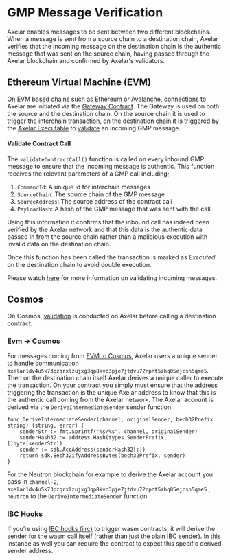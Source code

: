 # GMP Message Verification

Axelar enables messages to be sent between two different blockchains. When a message is sent from a source chain to a destination chain, Axelar verifies that the incoming message on the destination chain is the authentic message that was sent on the source chain, having passed through the Axelar blockchain and confirmed by Axelar's validators.

## Ethereum Virtual Machine (EVM)

On EVM based chains such as Ethereum or Avalanche, connections to Axelar are initiated via the [Gateway Contract](https://github.com/axelarnetwork/axelar-cgp-solidity/blob/main/contracts/AxelarGateway.sol). The Gateway is used on both the source and the destination chain. On the source chain it is used to trigger the interchain transaction, on the destination chain it is triggered by the [Axelar Executable](https://github.com/axelarnetwork/axelar-gmp-sdk-solidity/blob/main/contracts/executable/AxelarExecutable.sol) to [validate](https://github.com/axelarnetwork/axelar-cgp-solidity/blob/2023fadee722c3896f1071c2a9d578436643c5a7/contracts/AxelarGateway.sol#L233) an incoming GMP message.

#### Validate Contract Call

The `validateContractCall()` function is called on every inbound GMP message to ensure that the incoming message is authentic. This function receives the relevant parameters of a GMP call including;

1. `CommandId`: A unique id for interchain messages
2. `SourceChain`: The source chain of the GMP message
3. `SourceAddress`: The source address of the contract call
4. `PayloadHash`: A hash of the GMP message that was sent with the call

Using this information it confirms that the inbound call has indeed been verified by the Axelar network and that this data is the authentic data passed in from the source chain rather than a malicious execution with invalid data on the destination chain.

Once this function has been called the transaction is marked as _Executed_ on the destination chain to avoid double execution.

Please watch [here](https://www.youtube.com/watch?v=qF9cVhcD2CY) for more information on validating incoming messages.

## Cosmos

On Cosmos, [validation](/dev/cosmos-gmp/overview/#establishing-a-path-of-trust) is conducted on Axelar before calling a destination contract.

### Evm -> Cosmos

For messages coming from [EVM to Cosmos](https://github.com/axelarnetwork/evm-cosmos-gmp-sample/tree/main/cosmwasm-integration#authenticate-the-sender), Axelar users a unique sender to handle communication `axelar1dv4u5k73pzqrxlzujxg3qp8kvc3pje7jtdvu72npnt5zhq05ejcsn5qme5`. Then on the destination chain itself Axelar derives a unique caller to execute the transaction. On your contract you simply must ensure that the address triggering the transaction is the unique Axelar address to know that this is the authentic call coming from the Axelar network. The Axelar account is derived via the `DeriveIntermediateSender` sender function.

```
func DeriveIntermediateSender(channel, originalSender, bech32Prefix string) (string, error) {
	senderStr := fmt.Sprintf("%s/%s", channel, originalSender)
	senderHash32 := address.Hash(types.SenderPrefix, []byte(senderStr))
	sender := sdk.AccAddress(senderHash32[:])
	return sdk.Bech32ifyAddressBytes(bech32Prefix, sender)
}
```

For the Neutron blockchain for example to derive the Axelar account you pass in `channel-2`, `axelar1dv4u5k73pzqrxlzujxg3qp8kvc3pje7jtdvu72npnt5zhq05ejcsn5qme5` , `neutron` to the `DeriveIntermediateSender` function.

### IBC Hooks

If you’re using [IBC hooks (iirc)](https://github.com/osmosis-labs/osmosis/tree/main/x/ibc-hooks#wasm-hooks) to trigger wasm contracts, it will derive the sender for the wasm call itself (rather than just the plain IBC sender). In this instance as well you can require the contract to expect this specific derived sender address.
